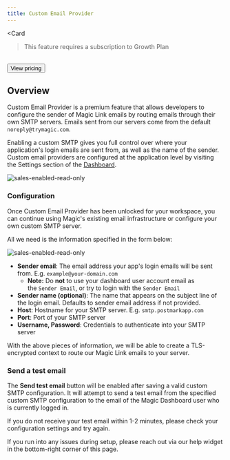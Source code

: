 ```yaml
---
title: Custom Email Provider
---
```



<Card

> This feature requires a subscription to Growth Plan

<br/>
<Button href="https://magic.link/pricing#features">
View pricing
</Button>
</Card>

## Overview

Custom Email Provider is a premium feature that allows developers to configure the sender of Magic Link emails by routing emails through their own SMTP servers. Emails sent from our servers come from the default `noreply@trymagic.com`.

Enabling a custom SMTP gives you full control over where your application's login emails are sent from, as well as the name of the sender. Custom email providers are configured at the application level by visiting the Settings section of the [Dashboard](https://dashboard.magic.link/).

<Frame>
  <img
    src="/images/sales-enabled-read-only.webp"
    alt="sales-enabled-read-only"
  />
</Frame>

### Configuration

Once Custom Email Provider has been unlocked for your workspace, you can continue using Magic's existing email infrastructure or configure your own custom SMTP server.

All we need is the information specified in the form below:

<Frame>
  <img
    src="/images/sales-enabled-configuring.webp"
    alt="sales-enabled-read-only"
  />
</Frame>

- **Sender email**: The email address your app's login emails will be sent from. E.g. `example@your-domain.com`
  - ⁠**Note:** Do **not** to use your dashboard user account email as the `Sender Email`, or try to login with the `Sender Email`
- **Sender name (optional)**: The name that appears on the subject line of the login email. Defaults to sender email address if not provided.
- **Host**: Hostname for your SMTP server. E.g. `smtp.postmarkapp.com`
- **Port**: Port of your SMTP server
- **Username, Password**: Credentials to authenticate into your SMTP server

With the above pieces of information, we will be able to create a TLS-encrypted context to route our Magic Link emails to your server.

### Send a test email

The **Send test email** button will be enabled after saving a valid custom SMTP configuration. It will attempt to send a test email from the specified custom SMTP configuration to the email of the Magic Dashboard user who is currently logged in.

If you do not receive your test email within 1-2 minutes, please check your configuration settings and try again.

If you run into any issues during setup, please reach out via our help widget in the bottom-right corner of this page.
